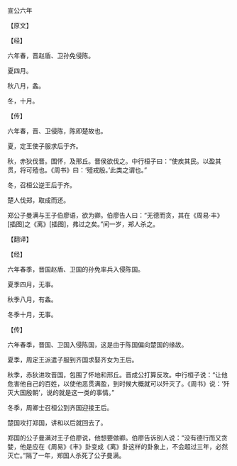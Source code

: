 

宣公六年

【原文】

【经】

六年春，晋赵盾、卫孙免侵陈。

夏四月。

秋八月，螽。

冬，十月。

【传】

六年春，晋、卫侵陈，陈即楚故也。

夏，定王使子服求后于齐。

秋，赤狄伐晋。围怀，及邢丘。晋侯欲伐之。中行桓子曰：“使疾其民。以盈其贯，将可殪也。《周书》曰：‘殪戎殷。’此类之谓也。”

冬，召桓公逆王后于齐。

楚人伐郑，取成而还。

郑公子曼满与王子伯廖语，欲为卿。伯廖告人曰：“无德而贪，其在《周易·丰》[插图]之《离》[插图]，弗过之矣。”间一岁，郑人杀之。

【翻译】

【经】

六年春季，晋国赵盾、卫国的孙免率兵入侵陈国。

夏季四月，无事。

秋季八月，有螽。

冬季十月，无事。

【传】

六年春季，晋国、卫国入侵陈国，这是由于陈国偏向楚国的缘故。

夏季，周定王派遣子服到齐国求娶齐女为王后。

秋季，赤狄进攻晋国，包围了怀地和邢丘。晋成公打算反攻。中行桓子说：“让他危害他自己的百姓，以使他恶贯满盈，到时候大概就可以歼灭了。《周书》说：‘歼灭大国殷朝’，说的就是这一类的事情。”

冬季，周卿士召桓公到齐国迎接王后。

楚国攻打郑国，讲和以后就回去了。

郑国的公子曼满对王子伯廖说，他想要做卿。伯廖告诉别人说：“没有德行而又贪婪，他是应在《周易》《丰》卦变成《离》卦这样的卦象上，不会超过三年，必然灭亡。”隔了一年，郑国人杀死了公子曼满。

